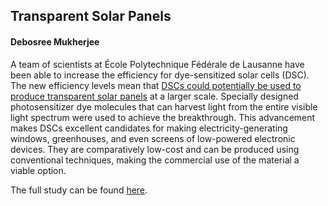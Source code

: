 ## Transparent Solar Panels
#### Debosree Mukherjee

A team of scientists at École Polytechnique Fédérale de Lausanne have been able to increase the efficiency for dye-sensitized solar cells (DSC). The new efficiency levels mean that [DSCs could potentially be used to produce transparent solar panels](https://www.independent.co.uk/tech/solar-panel-world-record-window-b2211057.html) at a larger scale. Specially designed photosensitizer dye molecules that can harvest light from the entire visible light spectrum were used to achieve the breakthrough. This advancement makes DSCs excellent candidates for making electricity-generating windows, greenhouses, and even screens of low-powered electronic devices. They are comparatively low-cost and can be produced using conventional techniques, making the commercial use of the material a viable option. 

The full study can be found [here](https://www.nature.com/articles/s41586-022-05460-z).
